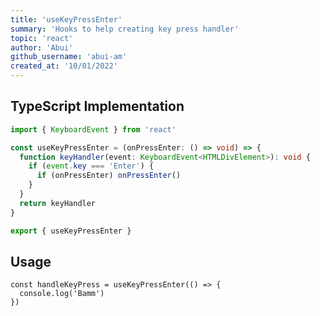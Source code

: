 ---
title: 'useKeyPressEnter'
summary: 'Hooks to help creating key press handler'
topic: 'react'
author: 'Abui'
github_username: 'abui-am'
created_at: '10/01/2022'
---

## TypeScript Implementation

```ts
import { KeyboardEvent } from 'react'

const useKeyPressEnter = (onPressEnter: () => void) => {
  function keyHandler(event: KeyboardEvent<HTMLDivElement>): void {
    if (event.key === 'Enter') {
      if (onPressEnter) onPressEnter()
    }
  }
  return keyHandler
}

export { useKeyPressEnter }
```

## Usage

```tsx
const handleKeyPress = useKeyPressEnter(() => {
  console.log('Bamm')
})
```

